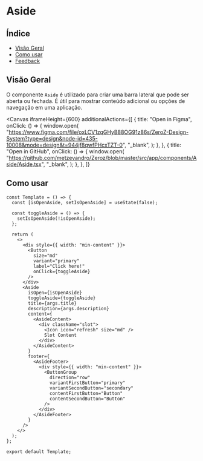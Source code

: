 

<Meta of={Aside} />

# Aside

## Índice

- [Visão Geral](#visão-geral)
- [Como usar](#como-usar)
- [Feedback](#feedback)

## Visão Geral

O componente `Aside` é utilizado para criar uma barra lateral que pode ser aberta ou fechada. É útil para mostrar conteúdo adicional ou opções de navegação em uma aplicação.

<Canvas
  iframeHeight={600}
  additionalActions={[
    {
      title: "Open in Figma",
      onClick: () => {
        window.open(
          "https://www.figma.com/file/oxLCV1zqGHyB88OG91z86s/ZeroZ-Design-System?type=design&node-id=435-10008&mode=design&t=944jf8qwfPHcxTZT-0",
          "_blank",
        );
      },
    },
    {
      title: "Open in GitHub",
      onClick: () => {
        window.open(
          "https://github.com/metzevandro/Zeroz/blob/master/src/app/components/Aside/Aside.tsx",
          "_blank",
        );
      },
    },
  ]}
>
  <Story name="primary" of={Aside} />
</Canvas>
<Controls />

## Como usar

```tsx
const Template = () => {
  const [isOpenAside, setIsOpenAside] = useState(false);

  const toggleAside = () => {
    setIsOpenAside(!isOpenAside);
  };

  return (
    <>
      <div style={{ width: "min-content" }}>
        <Button
          size="md"
          variant="primary"
          label="Click here!"
          onClick={toggleAside}
        />
      </div>
      <Aside
        isOpen={isOpenAside}
        toggleAside={toggleAside}
        title={args.title}
        description={args.description}
        content={
          <AsideContent>
            <div className="slot">
              <Icon icon="refresh" size="md" />
              Slot Content
            </div>
          </AsideContent>
        }
        footer={
          <AsideFooter>
            <div style={{ width: "min-content" }}>
              <ButtonGroup
                direction="row"
                variantFirstButton="primary"
                variantSecondButton="secondary"
                contentFirstButton="Button"
                contentSecondButton="Button"
              />
            </div>
          </AsideFooter>
        }
      />
    </>
  );
};

export default Template;
```
